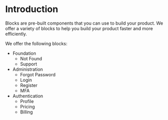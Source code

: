 
<Meta title="Blocks/Introduction" />

# Introduction

Blocks are pre-built components that you can use to build your product.
We offer a variety of blocks to help you build your product faster and more efficiently.

We offer the following blocks:

- Foundation
  - Not Found
  - Support
- Administration
  - Forgot Password
  - Login
  - Register
  - MFA
- Authentication
  - Profile
  - Pricing
  - Billing